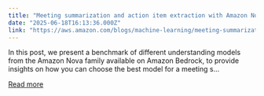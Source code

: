 ```yaml
---
title: "Meeting summarization and action item extraction with Amazon Nova"
date: "2025-06-18T16:13:36.000Z"
link: "https://aws.amazon.com/blogs/machine-learning/meeting-summarization-and-action-item-extraction-with-amazon-nova/"
---
```


In this post, we present a benchmark of different understanding models from the Amazon Nova family available on Amazon Bedrock, to provide insights on how you can choose the best model for a meeting s...

[Read more](https://aws.amazon.com/blogs/machine-learning/meeting-summarization-and-action-item-extraction-with-amazon-nova/)
